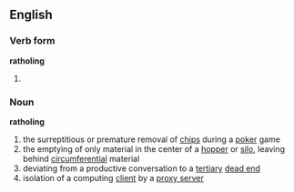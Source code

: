 ==English==
===Verb form===
'''ratholing'''
# {{present participle of|rathole}}

===Noun===
'''ratholing'''
#the surreptitious or premature removal of [[chips]] during a [[poker]] game
#the emptying of only material in the center of a [[hopper]] or [[silo]], leaving behind [[circumferential]] material
#deviating from a productive conversation to a [[tertiary]] [[dead end]]
#isolation of a computing [[client]] by a [[proxy server]]